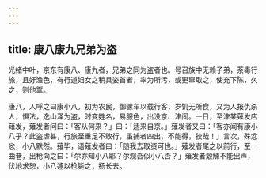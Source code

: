 ```yaml
---
---
---
```

title: 康八康九兄弟为盗
---



光绪中叶，京东有康八、康九者，兄弟之同为盗者也。号召族中无赖子弟，荼毒行旅，且好渔色，有行道妇女之稍具姿首者，率为所污，或更窜取之，使充下陈，久之，则他鬻。

康八，人呼之曰康小八，初为农民，御骡车以载行客，岁饥无所食，又为人报仇杀人，惧法，逸山泽为盗，时变姓名，易服色，出没京、津间。一日，至津某薙发店薙发，薙发者问曰：「客从何来？」曰：「适来自京。」薙发者又曰：「客亦闻有康小八乎？此盗虐甚，行旅至重足不敢行，虽捕者四出，不能得，狡哉！」言次，殊忿忿，小八默然。薙毕，语薙发者曰：「随我去取资可也。」薙发者尾之以前行，至一曲巷，出枪向之曰：「尔亦知小八耶？尔观吾似小八否？」薙发者觳觫不能出声，伏地求恕，小八遽以枪毙之，扬长去。